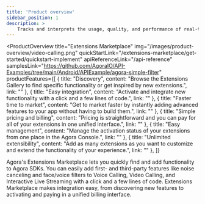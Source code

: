 ```yaml
---
title: 'Product overview'
sidebar_position: 1
description: >
    Tracks and interprets the usage, quality, and performance of real-time voice and video.
---
```



<ProductOverview
    title="Extensions Marketplace"
    img="/images/product-overview/video-calling.png"
    quickStartLink="/extensions-marketplace/get-started/quickstart-implement"
    apiReferenceLink="/api-reference"
    samplesLink="https://github.com/AgoraIO/API-Examples/tree/main/Android/APIExample/agora-simple-filter"
    productFeatures={[
        {
            title: "Discovery",
            content: "Browse the Extensions Gallery to find specific functionality or get inspired by new extensions.",
            link: ""
        },
        {
            title: "Easy integration",
            content: "Activate and integrate new functionality with a click and a few lines of code.",
            link: ""
        },
        {
            title: "Faster time to market",
            content: "Get to market faster by instantly adding advanced features to your app without having to build them.",
            link: ""
        },
        {
            title: "Simple pricing and billing",
            content: "Pricing is straightforward and you can pay for all of your extensions in one unified interface.",
            link: ""
        },
        {
            title: "Easy management",
            content: "Manage the activation status of your extensions from one place in the Agora Console.",
            link: ""
        },
        {
            title: "Unlimited extensibility",
            content: "Add as many extensions as you want to customize and extend the functionality of your experience.",
            link: ""
        },
    ]}

>

Agora's Extensions Marketplace lets you quickly find and add functionality to Agora SDKs. You can easily add first- and third-party features like noise canceling and face/voice filters to Voice Calling, Video Calling, and Interactive Live Streaming with a click and a few lines of code. Extensions Marketplace makes integration easy, from discovering new features to activating and paying in a unified billing interface.



</ProductOverview>
